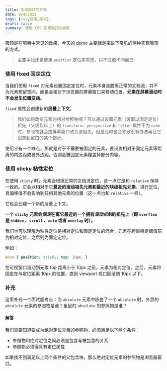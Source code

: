 ```yaml
---
title: 实现吸顶的方式
date: 9/4/2023
tags: [css,前端,样式]
draft: false
summary: 使用 CSS 实现吸顶的效果
---
```


吸顶是在项目中常见的效果，今天的 demo 主要就是来说下常见的两种实现吸顶的方式。

> 主要手段还是使用 `position` 定位来实现，只不过值不同而已

### 使用 fixed 固定定位

当我们使用 `fixed` 对元素设置固定定位时，元素本身会脱离正常的文档流，并不为元素预留空间，而是会相对于浏览器的屏幕窗口来移动位置。**元素在屏幕滚动时不会发生位置变动**。

`fixed` 属性会创建新的**层叠上下文**。

> 我们如何改变元素的相对参照物呢？可以通过设置元素（设置过固定定位）祖先（父级及以上）的 `transform`、`perspective` 和 `filter` 属性不为 `none` 时，参照物就会由屏幕窗口改为该祖先。但是此时也会导致没有办法再让它固定到窗口的某个部分。

使用它有一个缺点，那就是对于不需要被固定的元素，要设置相对于固定元素等距离的内边距或者外边距。否则会被固定元素覆盖掉部分内容。

### 使用 sticky 粘性定位

在使用 `sticky` 时，元素会根据正常的文档流定位，这一点它是和 `relative` 保持一致的。它会以相对于它**最近的滚动祖先元素和最近的块级祖先元素**，进行定位，且偏移值不会影响到任何其他元素的位置（这一点也和 `relative` 一样）。

它也会创建一个新的层叠上下文。

**一个 `sticky` 元素会*固定*在离它最近的一个拥有*滚动机制*的祖先上（即 `overflow` 是 `hidden` 、`scroll` 、`auto` 或者 `overlay` 时）。**

我们也可以理解为粘性定位是相对定位和固定定位的混合，元素在跨越特定阈值前为相对定位，之后则为固定定位。

例如：

```css
#one { position: sticky; top: 10px; }
```

在可视窗口滚动到元素 top 距离小于 10px 之前，元素为相对定位。之后，元素将固定在与定位距离 10px 的位置，直到 viewport 视口回滚到 10px 以下。

### 补充

这里补充一个面试题考点：当 `absolute` 元素中嵌套了一个 `absolute` 时，外层的 `absolute` 元素的参照物是谁？里层的 `absolute` 的参照物是谁？

#### 解答

我们需要知道要成为绝对定位元素的参照物，必须满足以下两个条件：

*   参照物和绝对定位之间必须是包含与被包含的关系
*   参照物必须得具有定位属性

如果找不到满足以上两个条件的父包含块，那么绝对定位元素的参照物是浏览器窗口。

